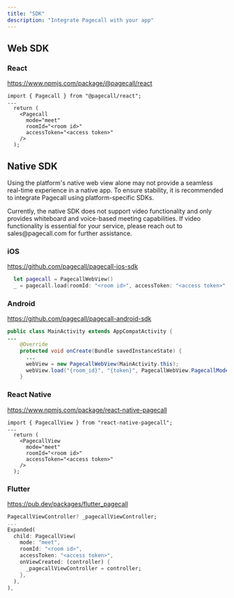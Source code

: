 ```yaml
---
title: "SDK"
description: "Integrate Pagecall with your app"
---
```


## Web SDK

### React

https://www.npmjs.com/package/@pagecall/react

```tsx
import { Pagecall } from "@pagecall/react";
...
  return (
    <Pagecall
      mode="meet"
      roomId="<room id>"
      accessToken="<access token>"
    />
  );
```

## Native SDK

Using the platform's native web view alone may not provide a seamless real-time experience in a native app.
To ensure stability, it is recommended to integrate Pagecall using platform-specific SDKs.

<Warning>
Currently, the native SDK does not support video functionality and only provides whiteboard and voice-based meeting capabilities.
If video functionality is essential for your service, please reach out to sales@pagecall.com for further assistance.
</Warning>

### iOS

https://github.com/pagecall/pagecall-ios-sdk

```swift
  let pagecall = PagecallWebView()
  _ = pagecall.load(roomId: "<room id>", accessToken: "<access token>", mode: .meet)
```

### Android

https://github.com/pagecall/pagecall-android-sdk
```java
public class MainActivity extends AppCompatActivity {
...
    @Override
    protected void onCreate(Bundle savedInstanceState) {
      ...
      webView = new PagecallWebView(MainActivity.this);
      webView.load("{room_id}", "{token}", PagecallWebView.PagecallMode.MEET);
    }
```

### React Native

https://www.npmjs.com/package/react-native-pagecall
```tsx
import { PagecallView } from "react-native-pagecall";
...
  return (
    <PagecallView
      mode="meet"
      roomId="<room id>"
      accessToken="<access token>"
    />
  );
```

### Flutter

https://pub.dev/packages/flutter_pagecall

```dart
PagecallViewController? _pagecallViewController;
...
Expanded(
  child: PagecallView(
    mode: "meet",
    roomId: "<room id>",
    accessToken: "<access token>",
    onViewCreated: (controller) {
      _pagecallViewController = controller;
    },
  ),
),
```
